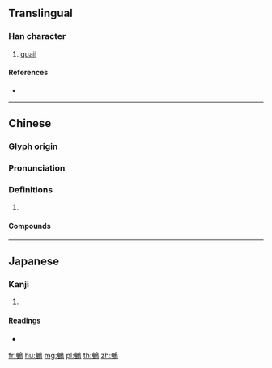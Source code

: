 {{character info/new}}
{{also|鹌}}
==Translingual==

===Han character===
{{Han char|rn=196|rad=鳥|as=08|sn=19|four=47727|canj=KUHAF}}

# [[quail]]

====References====
* {{Han ref|kx=1491.400|dkj=47000|dj=2022.090|hdz=74639.170|uh=9D6A|ud=40298|bh=C44F|bd=50255}}

----

==Chinese==
{{zh-forms|s=鹌}}

===Glyph origin===
{{Han etym}}

===Pronunciation===
{{zh-pron
|m=ān
|c=am1
|mc=
|oc=y
|cat=
}}

===Definitions===
{{zh-hanzi}}

# {{rfdef|zh}}

====Compounds====
{{zh-der|鵪鶉|鬥鵪鶉}}

----

==Japanese==

===Kanji===
{{ja-kanji|grade=|rs=鳥08}}

# {{defn|lang=ja|sort=鳥08}}

====Readings====
* {{ja-readings|on=[[あん]] (an), [[おん]] (on)|kun=[[うずら]] (uzura)}}


[[fr:鵪]]
[[hu:鵪]]
[[mg:鵪]]
[[pl:鵪]]
[[th:鵪]]
[[zh:鵪]]